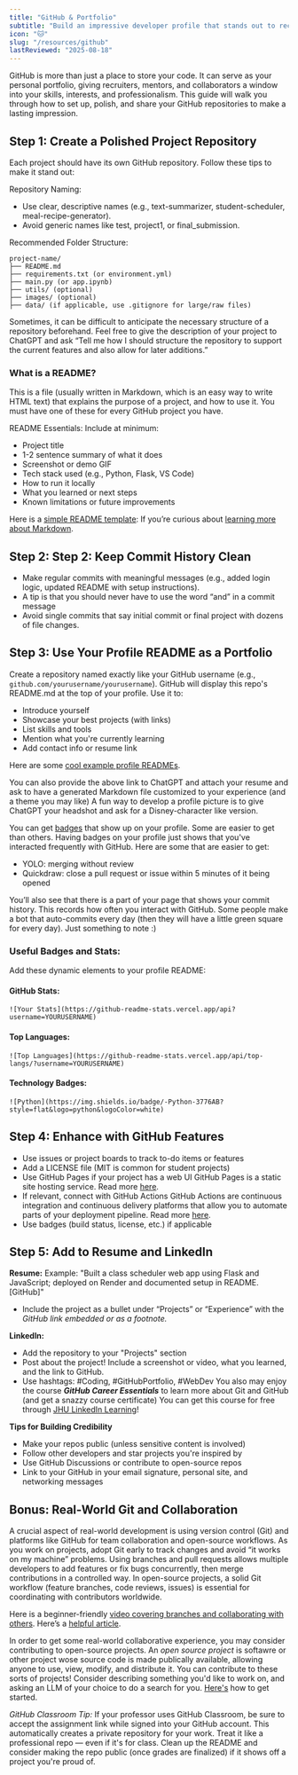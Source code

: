 ```yaml
---
title: "GitHub & Portfolio"
subtitle: "Build an impressive developer profile that stands out to recruiters"
icon: "🐱"
slug: "/resources/github"
lastReviewed: "2025-08-18"
---
```


GitHub is more than just a place to store your code. It can serve as your personal portfolio, giving recruiters, mentors, and collaborators a window into your skills, interests, and professionalism. This guide will walk you through how to set up, polish, and share your GitHub repositories to make a lasting impression.

## Step 1: Create a Polished Project Repository

Each project should have its own GitHub repository. Follow these tips to make it stand out:

Repository Naming:
- Use clear, descriptive names (e.g., text-summarizer, student-scheduler, meal-recipe-generator).
- Avoid generic names like test, project1, or final_submission.

Recommended Folder Structure:
```
project-name/
├── README.md
├── requirements.txt (or environment.yml)
├── main.py (or app.ipynb)
├── utils/ (optional)
├── images/ (optional)
├── data/ (if applicable, use .gitignore for large/raw files)
```
Sometimes, it can be difficult to anticipate the necessary structure of a repository beforehand. Feel free to give the description of your project to ChatGPT and ask “Tell me how I should structure the repository to support the current features and also allow for later additions.”

### What is a README?
This is a file (usually written in Markdown, which is an easy way to write HTML text) that explains the purpose of a project, and how to use it. You must have one of these for every GitHub project you have.

README Essentials:
Include at minimum:
* Project title
* 1-2 sentence summary of what it does
* Screenshot or demo GIF
* Tech stack used (e.g., Python, Flask, VS Code)
* How to run it locally
* What you learned or next steps
* Known limitations or future improvements

Here is a [simple README template](https://gist.github.com/DomPizzie/7a5ff55ffa9081f2de27c315f5018afc): 
If you’re curious about [learning more about Markdown](https://www.markdownguide.org/cheat-sheet/).

## Step 2: Step 2: Keep Commit History Clean
- Make regular commits with meaningful messages (e.g., added login logic, updated README with setup instructions).
- A tip is that you should never have to use the word “and” in a commit message
- Avoid single commits that say initial commit or final project with dozens of file changes.

## Step 3: Use Your Profile README as a Portfolio
Create a repository named exactly like your GitHub username (e.g., ```github.com/yourusername/yourusername```). GitHub will display this repo's README.md at the top of your profile. Use it to:
- Introduce yourself
- Showcase your best projects (with links)
- List skills and tools
- Mention what you're currently learning
- Add contact info or resume link

Here are some [cool example profile READMEs](https://github.com/abhisheknaiidu/awesome-github-profile-readme).

You can also provide the above link to ChatGPT and attach your resume and ask to have a generated Markdown file customized to your experience (and a theme you may like)
A fun way to develop a profile picture is to give ChatGPT your headshot and ask for a Disney-character like version.

You can get [badges](https://github.com/Thinkright20/Profile-Badges) that show up on your profile. Some are easier to get than others. Having badges on your profile just shows that you've interacted frequently with GitHub. Here are some that are easier to get:
- YOLO: merging without review
- Quickdraw: close a pull request or issue within 5 minutes of it being opened

You’ll also see that there is a part of your page that shows your commit history. This records how often you interact with GitHub. Some people make a bot that auto-commits every day (then they will have a little green square for every day). Just something to note :)


### Useful Badges and Stats:

Add these dynamic elements to your profile README:

#### GitHub Stats:
```
![Your Stats](https://github-readme-stats.vercel.app/api?username=YOURUSERNAME)
```

#### Top Languages:
```
![Top Languages](https://github-readme-stats.vercel.app/api/top-langs/?username=YOURUSERNAME)
```

#### Technology Badges:
```
![Python](https://img.shields.io/badge/-Python-3776AB?style=flat&logo=python&logoColor=white)
```

## Step 4: Enhance with GitHub Features
- Use issues or project boards to track to-do items or features
- Add a LICENSE file (MIT is common for student projects)
- Use GitHub Pages if your project has a web UI
	GitHub Pages is a static site hosting service. Read more [here](https://docs.github.com/en/pages/getting-started-with-github-pages/what-is-github-pages).
- If relevant, connect with GitHub Actions
GitHub Actions are continuous integration and continuous delivery platforms that allow you to automate parts of your deployment pipeline. Read more [here](https://docs.github.com/en/actions/get-started/understand-github-actions).
- Use badges (build status, license, etc.) if applicable

## Step 5: Add to Resume and LinkedIn
**Resume:**
Example: "Built a class scheduler web app using Flask and JavaScript; deployed on Render and documented setup in README. [GitHub]"
* Include the project as a bullet under “Projects” or “Experience” with the *GitHub link embedded or as a footnote.*

**LinkedIn:**
- Add the repository to your "Projects" section
- Post about the project! Include a screenshot or video, what you learned, and the link to GitHub.
- Use hashtags: #Coding, #GitHubPortfolio, #WebDev
You also may enjoy the course ___GitHub Career Essentials___ to learn more about Git and GitHub (and get a snazzy course certificate) You can get this course for free through [JHU LinkedIn Learning](linkedinlearning.jh.edu)!

**Tips for Building Credibility**
- Make your repos public (unless sensitive content is involved)
- Follow other developers and star projects you're inspired by
- Use GitHub Discussions or contribute to open-source repos
- Link to your GitHub in your email signature, personal site, and networking messages

## Bonus: Real-World Git and Collaboration
A crucial aspect of real-world development is using version control (Git) and platforms like GitHub for team collaboration and open-source workflows. As you work on projects, adopt Git early to track changes and avoid “it works on my machine” problems. Using branches and pull requests allows multiple developers to add features or fix bugs concurrently, then merge contributions in a controlled way. In open-source projects, a solid Git workflow (feature branches, code reviews, issues) is essential for coordinating with contributors worldwide.

Here is a beginner-friendly [video covering branches and collaborating with others](https://www.youtube.com/watch?v=FyAAIHHClqI). Here’s a [helpful article](https://dev.to/karanpratapsingh/my-journey-to-understanding-git-github-and-collaborative-workflow-46me).

In order to get some real-world collaborative experience, you may consider contributing to open-source projects. An *open source project* is softawre or other project wose source code is made publically available, allowing anyone to use, view, modify, and distribute it. You can contribute to these sorts of projects! Consider describing something you'd like to work on, and asking an LLM of your choice to do a search for you. [Here's](https://www.firsttimersonly.com/) how to get started.

*GitHub Classroom Tip:*
If your professor uses GitHub Classroom, be sure to accept the assignment link while signed into your GitHub account. This automatically creates a private repository for your work. Treat it like a professional repo — even if it's for class. Clean up the README and consider making the repo public (once grades are finalized) if it shows off a project you're proud of.


